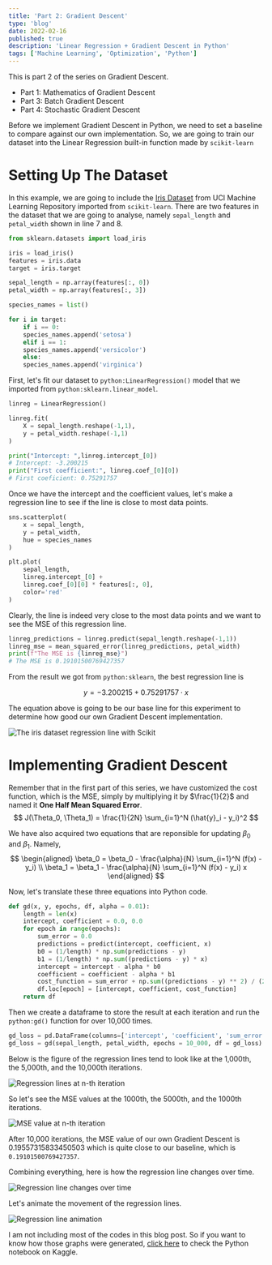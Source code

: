 ```yaml
---
title: 'Part 2: Gradient Descent'
type: 'blog'
date: 2022-02-16
published: true
description: 'Linear Regression + Gradient Descent in Python'
tags: ['Machine Learning', 'Optimization', 'Python']
---
```



This is part 2 of the series on Gradient Descent.

- <Link to="/blog/part-1-mathematics-of-gradient-descent">
    Part 1: Mathematics of Gradient Descent
  </Link>
- <Link to="/blog/part-3-batch-gradient-descent">
    Part 3: Batch Gradient Descent
  </Link>
- <Link to="/blog/part-4-stochastic-gradient-descent">
    Part 4: Stochastic Gradient Descent
  </Link>

Before we implement Gradient Descent in Python, we need to set a baseline to compare against our own implementation.
So, we are going to train our dataset into the Linear Regression built-in function made by `scikit-learn`

# Setting Up The Dataset

In this example, we are going to include the [Iris Dataset](https://archive.ics.uci.edu/ml/datasets/iris) from UCI Machine Learning Repository imported from `scikit-learn`.
There are two features in the dataset that we are going to analyse, namely `sepal_length` and `petal_width` shown in line 7 and 8.

```python {7-8, numberLines}
from sklearn.datasets import load_iris

iris = load_iris()
features = iris.data
target = iris.target

sepal_length = np.array(features[:, 0])
petal_width = np.array(features[:, 3])

species_names = list()

for i in target:
    if i == 0:
    species_names.append('setosa')
    elif i == 1:
    species_names.append('versicolor')
    else:
    species_names.append('virginica')
```

First, let's fit our dataset to `python:LinearRegression()` model that we imported from `python:sklearn.linear_model`.
```python
linreg = LinearRegression()

linreg.fit(
    X = sepal_length.reshape(-1,1),
    y = petal_width.reshape(-1,1)
)

print("Intercept: ",linreg.intercept_[0])
# Intercept: -3.200215 
print("First coefficient:", linreg.coef_[0][0])
# First coeficient: 0.75291757
```

Once we have the intercept and the coefficient values, let's make a regression line to see if the line is close to most data points.

```python
sns.scatterplot(
    x = sepal_length,
    y = petal_width,
    hue = species_names
)

plt.plot(
    sepal_length,
    linreg.intercept_[0] +
    linreg.coef_[0][0] * features[:, 0],
    color='red'
)
```

Clearly, the line is indeed very close to the most data points and we want to see the MSE of this regression line.

```python
linreg_predictions = linreg.predict(sepal_length.reshape(-1,1))
linreg_mse = mean_squared_error(linreg_predictions, petal_width)
print(f"The MSE is {linreg_mse}")
# The MSE is 0.19101500769427357
```

From the result we got from `python:sklearn`, the best regression line is

$$
    y = -3.200215 + 0.75291757 \cdot x
$$

The equation above is going to be our base line for this experiment to determine how good our own Gradient Descent implementation.

![The iris dataset regression line with Scikit](./scikit-lr.png)

# Implementing Gradient Descent

Remember that in the first part of this series, we have customized the cost function, which is the MSE, simply by multiplying it by $\frac{1}{2}$ and named it **One Half Mean Squared Error**.
$$
    J(\Theta_0, \Theta_1) = \frac{1}{2N} \sum_{i=1}^N (\hat{y}_i - y_i)^2
$$

We have also acquired two equations that are reponsible for updating $\beta_0$ and $\beta_1$. Namely,
$$
    \begin{aligned}
        \beta_0 = \beta_0 - \frac{\alpha}{N} \sum_{i=1}^N (f(x) - y_i) \\
        \beta_1 = \beta_1 - \frac{\alpha}{N} \sum_{i=1}^N (f(x) - y_i) x 
    \end{aligned}
$$

Now, let's translate these three equations into Python code.

```python {7-11}
def gd(x, y, epochs, df, alpha = 0.01):
    length = len(x)
    intercept, coefficient = 0.0, 0.0
    for epoch in range(epochs):
        sum_error = 0.0
        predictions = predict(intercept, coefficient, x)
        b0 = (1/length) * np.sum(predictions - y)
        b1 = (1/length) * np.sum((predictions - y) * x)
        intercept = intercept - alpha * b0
        coefficient = coefficient - alpha * b1
        cost_function = sum_error + np.sum((predictions - y) ** 2) / (2 * length)
        df.loc[epoch] = [intercept, coefficient, cost_function]
    return df
```

Then we create a dataframe to store the result at each iteration and run the `python:gd()` function for over 10,000 times.

```python
gd_loss = pd.DataFrame(columns=['intercept', 'coefficient', 'sum_error'])
gd_loss = gd(sepal_length, petal_width, epochs = 10_000, df = gd_loss)
```

Below is the figure of the regression lines tend to look like at the 1,000th, the 5,000th, and the 10,000th iterations.

![Regression lines at n-th iteration](./iterations.png)

So let's see the MSE values at the 1000th, the 5000th, and the 1000th iterations.

![MSE value at n-th iteration](./cost-function.png)

After 10,000 iterations, the MSE value of our own Gradient Descent is $0.19557315833450503$ which is quite close to our baseline, which is `0.19101500769427357`.

Combining everything, here is how the regression line changes over time.

![Regression line changes over time](./overall.png)

Let's animate the movement of the regression lines.

![Regression line animation](./gd.gif)

I am not including most of the codes in this blog post. So if you want to know how those graphs were generated, [click here](https://www.kaggle.com/bijonsetyawan/part-1-gradient-descent) to check the Python notebook on Kaggle.

